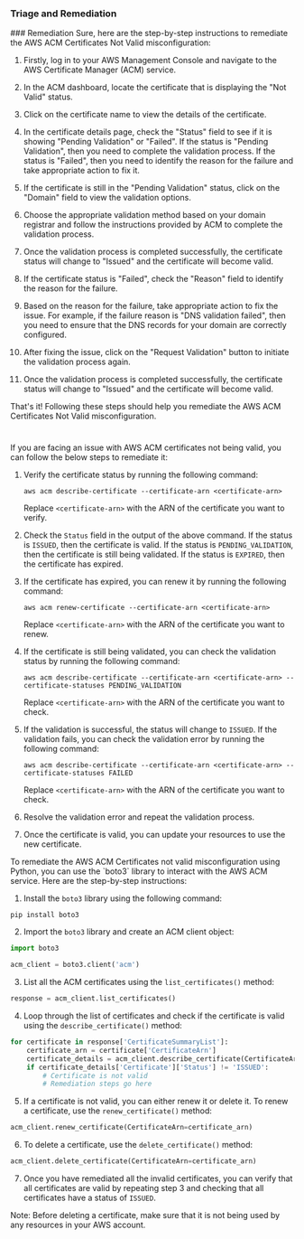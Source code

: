 
### Triage and Remediation
<Tabs>
<Tab title='Remediation'>
### Remediation

<AccordionGroup>
<Accordion title='Using Console' defaultOpen='true'>
Sure, here are the step-by-step instructions to remediate the AWS ACM Certificates Not Valid misconfiguration:

1. Firstly, log in to your AWS Management Console and navigate to the AWS Certificate Manager (ACM) service.

2. In the ACM dashboard, locate the certificate that is displaying the "Not Valid" status.

3. Click on the certificate name to view the details of the certificate.

4. In the certificate details page, check the "Status" field to see if it is showing "Pending Validation" or "Failed". If the status is "Pending Validation", then you need to complete the validation process. If the status is "Failed", then you need to identify the reason for the failure and take appropriate action to fix it.

5. If the certificate is still in the "Pending Validation" status, click on the "Domain" field to view the validation options.

6. Choose the appropriate validation method based on your domain registrar and follow the instructions provided by ACM to complete the validation process.

7. Once the validation process is completed successfully, the certificate status will change to "Issued" and the certificate will become valid.

8. If the certificate status is "Failed", check the "Reason" field to identify the reason for the failure.

9. Based on the reason for the failure, take appropriate action to fix the issue. For example, if the failure reason is "DNS validation failed", then you need to ensure that the DNS records for your domain are correctly configured.

10. After fixing the issue, click on the "Request Validation" button to initiate the validation process again.

11. Once the validation process is completed successfully, the certificate status will change to "Issued" and the certificate will become valid.

That's it! Following these steps should help you remediate the AWS ACM Certificates Not Valid misconfiguration.

#
</Accordion>

<Accordion title='Using CLI'>
If you are facing an issue with AWS ACM certificates not being valid, you can follow the below steps to remediate it:

1. Verify the certificate status by running the following command:
   ```
   aws acm describe-certificate --certificate-arn <certificate-arn>
   ```
   Replace `<certificate-arn>` with the ARN of the certificate you want to verify.

2. Check the `Status` field in the output of the above command. If the status is `ISSUED`, then the certificate is valid. If the status is `PENDING_VALIDATION`, then the certificate is still being validated. If the status is `EXPIRED`, then the certificate has expired.

3. If the certificate has expired, you can renew it by running the following command:
   ```
   aws acm renew-certificate --certificate-arn <certificate-arn>
   ```
   Replace `<certificate-arn>` with the ARN of the certificate you want to renew.

4. If the certificate is still being validated, you can check the validation status by running the following command:
   ```
   aws acm describe-certificate --certificate-arn <certificate-arn> --certificate-statuses PENDING_VALIDATION
   ```
   Replace `<certificate-arn>` with the ARN of the certificate you want to check.

5. If the validation is successful, the status will change to `ISSUED`. If the validation fails, you can check the validation error by running the following command:
   ```
   aws acm describe-certificate --certificate-arn <certificate-arn> --certificate-statuses FAILED
   ```
   Replace `<certificate-arn>` with the ARN of the certificate you want to check.

6. Resolve the validation error and repeat the validation process.

7. Once the certificate is valid, you can update your resources to use the new certificate.
</Accordion>

<Accordion title='Using Python'>
To remediate the AWS ACM Certificates not valid misconfiguration using Python, you can use the `boto3` library to interact with the AWS ACM service. Here are the step-by-step instructions:

1. Install the `boto3` library using the following command:

```
pip install boto3
```

2. Import the `boto3` library and create an ACM client object:

```python
import boto3

acm_client = boto3.client('acm')
```

3. List all the ACM certificates using the `list_certificates()` method:

```python
response = acm_client.list_certificates()
```

4. Loop through the list of certificates and check if the certificate is valid using the `describe_certificate()` method:

```python
for certificate in response['CertificateSummaryList']:
    certificate_arn = certificate['CertificateArn']
    certificate_details = acm_client.describe_certificate(CertificateArn=certificate_arn)
    if certificate_details['Certificate']['Status'] != 'ISSUED':
        # Certificate is not valid
        # Remediation steps go here
```

5. If a certificate is not valid, you can either renew it or delete it. To renew a certificate, use the `renew_certificate()` method:

```python
acm_client.renew_certificate(CertificateArn=certificate_arn)
```

6. To delete a certificate, use the `delete_certificate()` method:

```python
acm_client.delete_certificate(CertificateArn=certificate_arn)
```

7. Once you have remediated all the invalid certificates, you can verify that all certificates are valid by repeating step 3 and checking that all certificates have a status of `ISSUED`.

Note: Before deleting a certificate, make sure that it is not being used by any resources in your AWS account.
</Accordion>

</AccordionGroup>
</Tab>
</Tabs>
